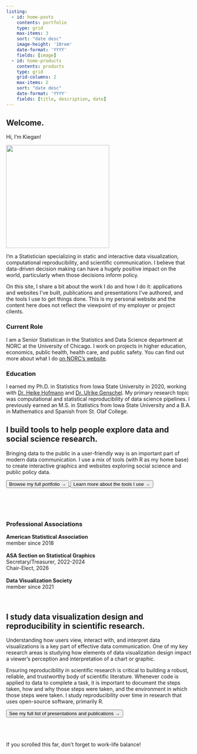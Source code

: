 ```yaml
---
listing:
  - id: home-posts
    contents: portfolio
    type: grid
    max-items: 3
    sort: "date desc"
    image-height: '10rem'
    date-format: 'YYYY'
    fields: [image]
  - id: home-products
    contents: products
    type: grid
    grid-columns: 2
    max-items: 2
    sort: "date desc"
    date-format: 'YYYY'
    fields: [title, description, date]
---
```


:::: {.column-screen}

::: {.welcome-centered}

::: {.column-page}

# Welcome.

Hi, I'm Kiegan! 

![](www/kiegan-headshot-hex.png){fig-alt='Photo of Kiegan in the shape of a hexagon.' width='20em' }

I'm a Statistician specializing in static and interactive data visualization, computational reproducibility, and scientific communication. I believe that data-driven decision making can have a hugely positive impact on the world, particularly when those decisions inform policy.  


On this site, I share a bit about the work I do and how I do it: applications and websites I've built, publications and presentations I've authored, and the tools I use to get things done. This is my personal website and the content here does not reflect the viewpoint of my employer or project clients.  


### Current Role

I am a Senior Statistican in the Statistics and Data Science department at NORC at the University of Chicago. I work on projects in higher education, economics, public health, health care, and public safety. You can find out more about what I do [on NORC's website](https://www.norc.org/about/experts/kiegan-rice.html){target='_blank'}.

### Education 

I earned my Ph.D. in Statistics from Iowa State University in 2020, working with [Dr. Heike Hofmann](https://github.com/heike){target='_blank'} and [Dr. Ulrike Genschel](http://ugenschel.github.io/){target='_blank'}. My primary research topic was computational and statistical reproducibility of data science pipelines. I previously earned an M.S. in Statistics from Iowa State University and a B.A. in Mathematics and Spanish from St. Olaf College. 



:::

:::


::: {.welcome-portfolio-background}

::: {.column-page}
## I build tools to help people explore data and social science research.

Bringing data to the public in a user-friendly way is an important part of modern data communication. I use a mix of tools (with R as my home base) to create interactive graphics and websites exploring social science and public policy data. 


<a href="portfolio.html">
<button class="btn btn-secondary"> Browse my full portfolio &#8594; </button>
</a>
<a href="toolbox.html">
<button class="btn btn-secondary"> Learn more about the tools I use &#8594; </button>
</a>
<br>
<br>



::: {#home-posts}
:::

<br>
<br>

:::
:::

::: {.welcome-centered}

::: {.column-page}



### Professional Associations  

<b>American Statistical Association</b>  
member since 2018  
<br>
<b>ASA Section on Statistical Graphics</b>  
Secretary/Treasurer, 2022-2024  
Chair-Elect, 2026  
<br>
<b>Data Visualization Society</b>  
member since 2021    

<br>


:::
:::



::: {.welcome-products-background}

::: {.column-page}
## I study data visualization design and reproducibility in scientific research. 

Understanding how users view, interact with, and interpret data visualizations is a key part of effective data communication. One of my key research areas is studying how elements of data visualization design impact a viewer's perception and interpretation of a chart or graphic. 

Ensuring reproducibility in scientific research is critical to building a robust, reliable, and trustworthy body of scientific literature. Whenever code is applied to data to complete a task, it is important to document the steps taken, how and why those steps were taken, and the environment in which those steps were taken. I study reproducibility over time in research that uses open-source software, primarily R. 

<a href="products.html">
<button class="btn btn-primary"> See my full list of presentations and publications &#8594; </button>
</a>
<br>
<br>

::: {#home-products}
:::

:::
:::


::: {.welcome-centered}

::: {.column-page}
<br>
<br>
If you scrolled this far, don't forget to work-life balance!
:::
:::

:::: 


